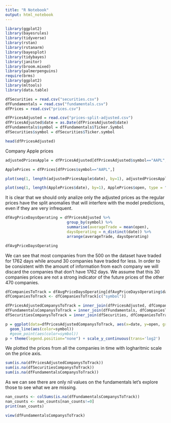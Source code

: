 ```yaml
---
title: "R Notebook"
output: html_notebook
---
```

```r
library(ggplot2)
library(bayesrules)
library(tidyverse)
library(rstan)
library(rstanarm)
library(bayesplot)
library(tidybayes)
library(janitor)
library(broom.mixed)
library(palmerpenguins)
require(brms)
library(ggplot2)
library(mltools)
library(data.table)
```

```r
dfSecurities = read.csv("securities.csv")
dfFundamentals = read.csv("fundamentals.csv")
dfPrices = read.csv("prices.csv")

dfPricesAdjusted = read.csv("prices-split-adjusted.csv")
dfPricesAdjusted$date = as.Date(dfPricesAdjusted$date)
dfFundamentals$symbol = dfFundamentals$Ticker.Symbol
dfSecurities$symbol = dfSecurities$Ticker.symbol
```

```r
head(dfPricesAdjusted)
```

Company Apple prices

```r
adjustedPricesApple = dfPricesAdjusted[dfPricesAdjusted$symbol=="AAPL",]

ApplePrices = dfPrices[dfPrices$symbol=="AAPL",]
```
```r
plot(seq(1, length(adjustedPricesApple$date), by=1), adjustedPricesApple$open, type = "l", main="Apple stock prices adjusted by split ", xlab="Time", ylab="Price")
```
```r
plot(seq(1, length(ApplePrices$date), by=1), ApplePrices$open, type = "l",  main="Apple stock prices without adjustment ", xlab="Time", ylab="Price")
```
It is clear that we should only analize only the adjusted prices as the regular prices have the split anomalies that will interfere with the model predictions, even if they are very infrequent.

```r
dfAvgPriceDaysOperating = dfPricesAdjusted %>%
                           group_by(symbol) %>%
                           summarise(averageTrade = mean(open), 
                           daysOperating = n_distinct(date)) %>%
                           arrange(averageTrade, daysOperating)

dfAvgPriceDaysOperating
```
We can see that most companies from the 500 on the dataset have traded for 1762 days while around 30 companies have traded for less. In order to be consistent with the amount of information from each company we will discard the companies that don't have 1762 days. We assume that this 30 companies prices are not a strong indicator of the future prices of the other 470 companies. 

```r
dfCompaniesToTrack = dfAvgPriceDaysOperating[dfAvgPriceDaysOperating$daysOperating==1762,]
dfCompaniesToTrack <- dfCompaniesToTrack[c("symbol")]

dfPricesAdjustedCompanysToTrack = inner_join(dfPricesAdjusted, dfCompaniesToTrack, by = "symbol")
dfFundamentalsCompanysToTrack = inner_join(dfFundamentals, dfCompaniesToTrack, by = "symbol")
dfSecuritiesCompanysToTrack = inner_join(dfSecurities, dfCompaniesToTrack, by = "symbol")

```


```r
p = ggplot(data=dfPricesAdjustedCompanysToTrack, aes(x=date, y=open, group=symbol)) +
  geom_line(aes(color=symbol))
  #geom_point(aes(color=symbol))
p + theme(legend.position="none") + scale_y_continuous(trans='log2')
```
We plotted the prices from all the companies in time with logharitmic scale on the price axis.

```r
sum(is.na(dfPricesAdjustedCompanysToTrack))
sum(is.na(dfSecuritiesCompanysToTrack))
sum(is.na(dfFundamentalsCompanysToTrack))
```
As we can see there are only nil values on the fundamentals let's explore those to see what we are missing.

```r
nan_counts <- colSums(is.na(dfFundamentalsCompanysToTrack))
nan_counts <- nan_counts[nan_counts!=0]
print(nan_counts)
```
```r
view(dfFundamentalsCompanysToTrack)
```

